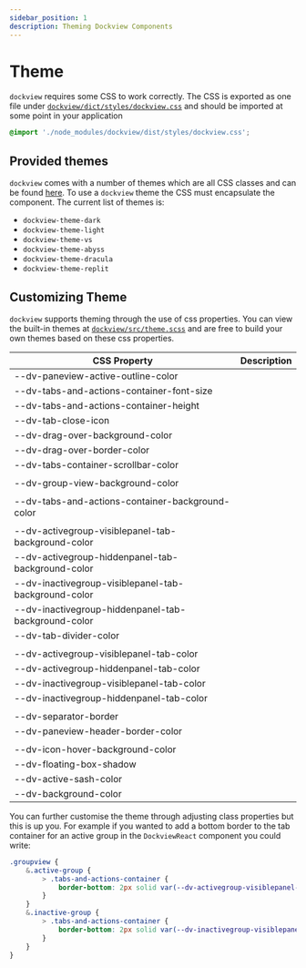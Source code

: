 ```yaml
---
sidebar_position: 1
description: Theming Dockview Components
---
```


# Theme

`dockview` requires some CSS to work correctly.
The CSS is exported as one file under [`dockview/dict/styles/dockview.css`](https://unpkg.com/browse/dockview@latest/dist/styles/dockview.css)
and should be imported at some point in your application

```css title="Example import with .css file"
@import './node_modules/dockview/dist/styles/dockview.css';
```

## Provided themes

`dockview` comes with a number of themes which are all CSS classes and can be found [here](https://github.com/mathuo/dockview/blob/master/packages/dockview-core/src/theme.scss).
To use a `dockview` theme the CSS must encapsulate the component. The current list of themes is:

-   `dockview-theme-dark`
-   `dockview-theme-light`
-   `dockview-theme-vs`
-   `dockview-theme-abyss`
-   `dockview-theme-dracula`
-   `dockview-theme-replit`

## Customizing Theme

`dockview` supports theming through the use of css properties.
You can view the built-in themes at [`dockview/src/theme.scss`](https://github.com/mathuo/dockview/blob/master/packages/dockview/src/theme.scss)
and are free to build your own themes based on these css properties.

| CSS Property                                         | Description |
| ---------------------------------------------------- | ----------- |
| --dv-paneview-active-outline-color                   |             |
| --dv-tabs-and-actions-container-font-size            |             |
| --dv-tabs-and-actions-container-height               |             |
| --dv-tab-close-icon                                  |             |
| --dv-drag-over-background-color                      |             |
| --dv-drag-over-border-color                          |             |
| --dv-tabs-container-scrollbar-color                  |             |
|                                                      |             |
| --dv-group-view-background-color                     |             |
|                                                      |             |
| --dv-tabs-and-actions-container-background-color     |             |
|                                                      |             |
| --dv-activegroup-visiblepanel-tab-background-color   |             |
| --dv-activegroup-hiddenpanel-tab-background-color    |             |
| --dv-inactivegroup-visiblepanel-tab-background-color |             |
| --dv-inactivegroup-hiddenpanel-tab-background-color  |             |
| --dv-tab-divider-color                               |             |
|                                                      |             |
| --dv-activegroup-visiblepanel-tab-color              |             |
| --dv-activegroup-hiddenpanel-tab-color               |             |
| --dv-inactivegroup-visiblepanel-tab-color            |             |
| --dv-inactivegroup-hiddenpanel-tab-color             |             |
|                                                      |             |
| --dv-separator-border                                |             |
| --dv-paneview-header-border-color                    |             |
|                                                      |             |
| --dv-icon-hover-background-color                     |             |
| --dv-floating-box-shadow                             |             |
| --dv-active-sash-color                               |             |
| --dv-background-color                                |             |

You can further customise the theme through adjusting class properties but this is up you.
For example if you wanted to add a bottom border to the tab container for an active group in the `DockviewReact` component you could write:

```css title="Additional CSS to show a bottom border on active groups"
.groupview {
    &.active-group {
        > .tabs-and-actions-container {
            border-bottom: 2px solid var(--dv-activegroup-visiblepanel-tab-background-color);
        }
    }
    &.inactive-group {
        > .tabs-and-actions-container {
            border-bottom: 2px solid var(--dv-inactivegroup-visiblepanel-tab-background-color);
        }
    }
}
```
